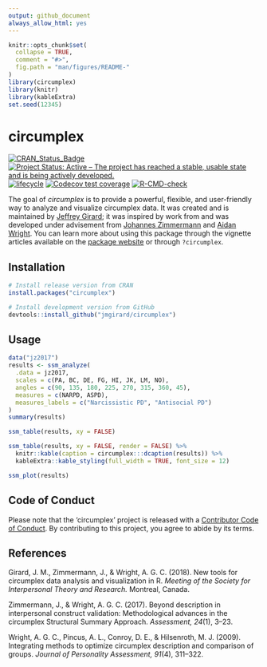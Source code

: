 ---
output: github_document
always_allow_html: yes
---

<!-- README.md is generated from README.Rmd. Please edit that file -->

```{r, echo = FALSE}
knitr::opts_chunk$set(
  collapse = TRUE,
  comment = "#>",
  fig.path = "man/figures/README-"
)
library(circumplex)
library(knitr)
library(kableExtra)
set.seed(12345)
```

# circumplex <img src="man/figures/logo.png" align="right" alt="" />

<!-- badges: start -->
[![CRAN_Status_Badge](https://www.r-pkg.org/badges/version/circumplex)](https://cran.r-project.org/package=circumplex)
[![Project Status: Active – The project has reached a stable, usable state and is being actively developed.](https://www.repostatus.org/badges/latest/active.svg)](https://www.repostatus.org/#active)
[![lifecycle](https://img.shields.io/badge/lifecycle-maturing-blue.svg)](https://lifecycle.r-lib.org/articles/stages.html)
[![Codecov test coverage](https://codecov.io/gh/jmgirard/circumplex/branch/master/graph/badge.svg)](https://app.codecov.io/gh/jmgirard/circumplex?branch=master)
[![R-CMD-check](https://github.com/jmgirard/circumplex/actions/workflows/R-CMD-check.yaml/badge.svg)](https://github.com/jmgirard/circumplex/actions/workflows/R-CMD-check.yaml)
<!-- badges: end -->

The goal of *circumplex* is to provide a powerful, flexible, and user-friendly way to analyze and visualize circumplex data. It was created and is maintained by [Jeffrey Girard](https://jmgirard.com/); it was inspired by work from and was developed under advisement from [Johannes Zimmermann](https://www.uni-kassel.de/fb01/institute/institut-fuer-psychologie/fachgebiete/differentielle-psychologie/prof-dr-johannes-zimmermann) and [Aidan Wright](https://www.personalityprocesses.com/). You can learn more about using this package through the vignette articles available on the [package website](https://circumplex.jmgirard.com/) or through `?circumplex`.

## Installation

``` r
# Install release version from CRAN
install.packages("circumplex")

# Install development version from GitHub
devtools::install_github("jmgirard/circumplex")
```

## Usage

```{r analysis1}
data("jz2017")
results <- ssm_analyze(
  .data = jz2017, 
  scales = c(PA, BC, DE, FG, HI, JK, LM, NO), 
  angles = c(90, 135, 180, 225, 270, 315, 360, 45), 
  measures = c(NARPD, ASPD),
  measures_labels = c("Narcissistic PD", "Antisocial PD")
)
summary(results)
```

``` r
ssm_table(results, xy = FALSE)
```

```{r table1, echo = FALSE, results = "asis"}
ssm_table(results, xy = FALSE, render = FALSE) %>%
  knitr::kable(caption = circumplex:::dcaption(results)) %>% 
  kableExtra::kable_styling(full_width = TRUE, font_size = 12)
```

```{r plot}
ssm_plot(results)
```

## Code of Conduct
Please note that the 'circumplex' project is released with a
[Contributor Code of Conduct](https://circumplex.jmgirard.com/CODE_OF_CONDUCT.html).
By contributing to this project, you agree to abide by its terms.

## References

Girard, J. M., Zimmermann, J., & Wright, A. G. C. (2018). New tools for circumplex data analysis and visualization in R. _Meeting of the Society for Interpersonal Theory and Research._ Montreal, Canada.

Zimmermann, J., & Wright, A. G. C. (2017). Beyond description in interpersonal construct validation: Methodological advances in the circumplex Structural Summary Approach. _Assessment, 24_(1), 3–23.

Wright, A. G. C., Pincus, A. L., Conroy, D. E., & Hilsenroth, M. J. (2009). Integrating methods to optimize circumplex description and comparison of groups. _Journal of Personality Assessment, 91_(4), 311–322.
